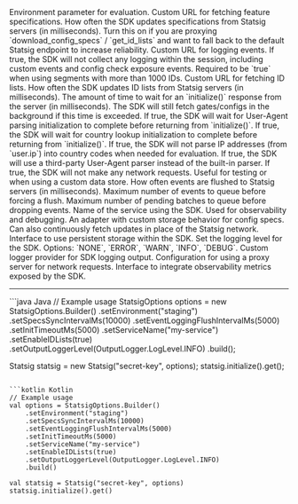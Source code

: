 <Accordion title="StatsigOptions">

<ResponseField name="environment" type="string">
Environment parameter for evaluation.
</ResponseField>

<ResponseField name="specsUrl" type="string">
Custom URL for fetching feature specifications.
</ResponseField>

<ResponseField name="specsSyncIntervalMs" type="long">
How often the SDK updates specifications from Statsig servers (in milliseconds).
</ResponseField>

<ResponseField name="fallbackToStatsig" type="boolean" default="false">
Turn this on if you are proxying `download_config_specs` / `get_id_lists` and want to fall back to the default Statsig endpoint to increase reliability.
</ResponseField>

<ResponseField name="logEventUrl" type="string">
Custom URL for logging events.
</ResponseField>

<ResponseField name="disableAllLogging" type="boolean" default="false">
If true, the SDK will not collect any logging within the session, including custom events and config check exposure events.
</ResponseField>

<ResponseField name="enableIDLists" type="boolean" default="false">
Required to be `true` when using segments with more than 1000 IDs.
</ResponseField>

<ResponseField name="idListsUrl" type="string">
Custom URL for fetching ID lists.
</ResponseField>

<ResponseField name="idListsSyncIntervalMs" type="long">
How often the SDK updates ID lists from Statsig servers (in milliseconds).
</ResponseField>

<ResponseField name="initTimeoutMs" type="long" default="3000">
The amount of time to wait for an `initialize()` response from the server (in milliseconds). The SDK will still fetch gates/configs in the background if this time is exceeded.
</ResponseField>

<ResponseField name="waitForUserAgentInit" type="boolean" default="false">
If true, the SDK will wait for User-Agent parsing initialization to complete before returning from `initialize()`.
</ResponseField>

<ResponseField name="waitForCountryLookupInit" type="boolean" default="false">
If true, the SDK will wait for country lookup initialization to complete before returning from `initialize()`.
</ResponseField>

<ResponseField name="disableUserCountryLookup" type="boolean" default="false">
If true, the SDK will not parse IP addresses (from `user.ip`) into country codes when needed for evaluation.
</ResponseField>

<ResponseField name="useThirdPartyUAParser" type="boolean" default="false">
If true, the SDK will use a third-party User-Agent parser instead of the built-in parser.
</ResponseField>

<ResponseField name="disableNetwork" type="boolean" default="false">
If true, the SDK will not make any network requests. Useful for testing or when using a custom data store.
</ResponseField>

<ResponseField name="eventLoggingFlushIntervalMs" type="long">
How often events are flushed to Statsig servers (in milliseconds).
</ResponseField>

<ResponseField name="eventLoggingMaxQueueSize" type="int">
Maximum number of events to queue before forcing a flush.
</ResponseField>

<ResponseField name="eventLoggingMaxPendingBatchQueueSize" type="long">
Maximum number of pending batches to queue before dropping events.
</ResponseField>

<ResponseField name="serviceName" type="string">
Name of the service using the SDK. Used for observability and debugging.
</ResponseField>

<ResponseField name="dataStore" type="DataStore">
An adapter with custom storage behavior for config specs. Can also continuously fetch updates in place of the Statsig network.
</ResponseField>

<ResponseField name="persistentStorage" type="PersistentStorage">
Interface to use persistent storage within the SDK.
</ResponseField>

<ResponseField name="outputLoggerLevel" type="OutputLogger.LogLevel">
Set the logging level for the SDK. Options: `NONE`, `ERROR`, `WARN`, `INFO`, `DEBUG`.
</ResponseField>

<ResponseField name="outputLoggerProvider" type="OutputLoggerProvider">
Custom logger provider for SDK logging output.
</ResponseField>

<ResponseField name="proxyConfig" type="ProxyConfig">
Configuration for using a proxy server for network requests.
</ResponseField>

<ResponseField name="observabilityClient" type="ObservabilityClient">
Interface to integrate observability metrics exposed by the SDK.
</ResponseField>

---

<CodeGroup>
```java Java
// Example usage
StatsigOptions options = new StatsigOptions.Builder()
    .setEnvironment("staging")
    .setSpecsSyncIntervalMs(10000)
    .setEventLoggingFlushIntervalMs(5000)
    .setInitTimeoutMs(5000)
    .setServiceName("my-service")
    .setEnableIDLists(true)
    .setOutputLoggerLevel(OutputLogger.LogLevel.INFO)
    .build();

Statsig statsig = new Statsig("secret-key", options);
statsig.initialize().get();
```

```kotlin Kotlin
// Example usage
val options = StatsigOptions.Builder()
    .setEnvironment("staging")
    .setSpecsSyncIntervalMs(10000)
    .setEventLoggingFlushIntervalMs(5000)
    .setInitTimeoutMs(5000)
    .setServiceName("my-service")
    .setEnableIDLists(true)
    .setOutputLoggerLevel(OutputLogger.LogLevel.INFO)
    .build()

val statsig = Statsig("secret-key", options)
statsig.initialize().get()
```
</CodeGroup>

</Accordion>

